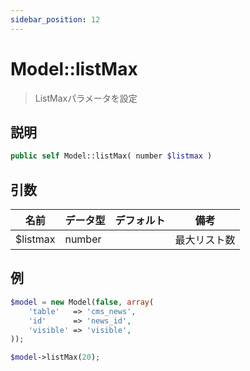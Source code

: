 ```yaml
---
sidebar_position: 12
---
```


# Model::listMax

> ListMaxパラメータを設定

## 説明

```php
public self Model::listMax( number $listmax )
```

## 引数

| 名前     | データ型 | デフォルト | 備考           |
| -------- | -------- | ---------- | -------------- |
| $listmax | number   |            | 最大リスト数   |

## 例

```php title="Controller"
$model = new Model(false, array(
    'table'   => 'cms_news',
    'id'      => 'news_id',
    'visible' => 'visible',
));

$model->listMax(20);
```
